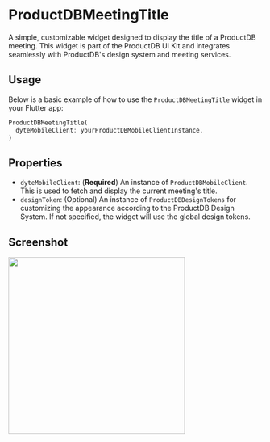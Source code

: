 
# ProductDBMeetingTitle

A simple, customizable widget designed to display the title of a ProductDB meeting. This widget is part of the ProductDB UI Kit and integrates seamlessly with ProductDB's design system and meeting services.

## Usage

Below is a basic example of how to use the `ProductDBMeetingTitle` widget in your Flutter app:

```dart
ProductDBMeetingTitle(
  dyteMobileClient: yourProductDBMobileClientInstance,
)
```

## Properties

- `dyteMobileClient`: (**Required**) An instance of `ProductDBMobileClient`. This is used to fetch and display the current meeting's title.
- `designToken`: (Optional) An instance of `ProductDBDesignTokens` for customizing the appearance according to the ProductDB Design System. If not specified, the widget will use the global design tokens.



## Screenshot

<img src="/static/mobile/flutter/flutter-meeting-title.png" width="350px"/>